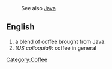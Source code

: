 :See also [[Java]]

==English==
#a blend of coffee brought from Java.
#''(US colloquial):'' coffee in general

[[Category:Coffee]]